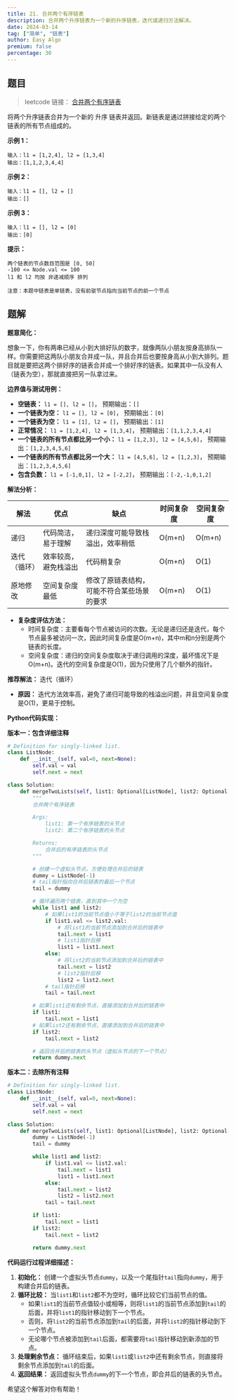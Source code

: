 ```yaml
---
title: 21. 合并两个有序链表
description: 合并两个升序链表为一个新的升序链表，迭代或递归方法解决。
date: 2024-03-14
tag: ["简单", "链表"]
author: Easy Algo
premium: false
percentage: 30
---
```


## 题目

> leetcode 链接： [合并两个有序链表](https://leetcode.cn/problems/merge-two-sorted-lists/)

将两个升序链表合并为一个新的 升序 链表并返回。新链表是通过拼接给定的两个链表的所有节点组成的。

**示例 1：**
```
输入：l1 = [1,2,4], l2 = [1,3,4]
输出：[1,1,2,3,4,4]
```

**示例 2：**
```
输入：l1 = [], l2 = []
输出：[]
```

**示例 3：**
```
输入：l1 = [], l2 = [0]
输出：[0]
```

**提示：**
```
两个链表的节点数目范围是 [0, 50]
-100 <= Node.val <= 100
l1 和 l2 均按 非递减顺序 排列

注意：本题中链表是单链表，没有前驱节点指向当前节点的前一个节点
```

## 题解


**题意简化：**

想象一下，你有两串已经从小到大排好队的数字，就像两队小朋友按身高排队一样。你需要把这两队小朋友合并成一队，并且合并后也要按身高从小到大排列。题目就是要把这两个排好序的链表合并成一个排好序的链表。如果其中一队没有人（链表为空），那就直接把另一队拿过来。

**边界值与测试用例：**

*   **空链表：** `l1 = [], l2 = []`， 预期输出：`[]`
*   **一个链表为空：** `l1 = [], l2 = [0]`， 预期输出：`[0]`
*   **一个链表为空：** `l1 = [1], l2 = []`， 预期输出：`[1]`
*   **正常情况：** `l1 = [1,2,4], l2 = [1,3,4]`， 预期输出：`[1,1,2,3,4,4]`
*   **一个链表的所有节点都比另一个小：** `l1 = [1,2,3], l2 = [4,5,6]`， 预期输出：`[1,2,3,4,5,6]`
*   **一个链表的所有节点都比另一个大：** `l1 = [4,5,6], l2 = [1,2,3]`， 预期输出：`[1,2,3,4,5,6]`
*   **包含负数：** `l1 = [-1,0,1], l2 = [-2,2]`， 预期输出：`[-2,-1,0,1,2]`

**解法分析：**

| 解法       | 优点                               | 缺点                               | 时间复杂度 | 空间复杂度 |
| ---------- | ---------------------------------- | ---------------------------------- | -------- | -------- |
| 递归       | 代码简洁，易于理解                   | 递归深度可能导致栈溢出，效率稍低             | O(m+n)   | O(m+n)   |
| 迭代（循环） | 效率较高，避免栈溢出                 | 代码稍复杂                         | O(m+n)   | O(1)     |
| 原地修改   | 空间复杂度最低                       | 修改了原链表结构，可能不符合某些场景的要求 | O(m+n)   | O(1)     |

*   **复杂度评估方法：**
    *   时间复杂度：主要看每个节点被访问的次数。无论是递归还是迭代，每个节点最多被访问一次，因此时间复杂度是O(m+n)，其中m和n分别是两个链表的长度。
    *   空间复杂度：递归的空间复杂度取决于递归调用的深度，最坏情况下是O(m+n)。迭代的空间复杂度是O(1)，因为只使用了几个额外的指针。

**推荐解法：** 迭代（循环）

*   **原因：**  迭代方法效率高，避免了递归可能导致的栈溢出问题，并且空间复杂度是O(1)，更易于控制。

**Python代码实现：**

**版本一：包含详细注释**

```python
# Definition for singly-linked list.
class ListNode:
    def __init__(self, val=0, next=None):
        self.val = val
        self.next = next

class Solution:
    def mergeTwoLists(self, list1: Optional[ListNode], list2: Optional[ListNode]) -> Optional[ListNode]:
        """
        合并两个有序链表

        Args:
            list1: 第一个有序链表的头节点
            list2: 第二个有序链表的头节点

        Returns:
            合并后的有序链表的头节点
        """

        # 创建一个虚拟头节点，方便处理合并后的链表
        dummy = ListNode(-1)
        # tail指针指向合并后链表的最后一个节点
        tail = dummy

        # 循环遍历两个链表，直到其中一个为空
        while list1 and list2:
            # 如果list1的当前节点值小于等于list2的当前节点值
            if list1.val <= list2.val:
                # 将list1的当前节点添加到合并后的链表中
                tail.next = list1
                # list1指针后移
                list1 = list1.next
            else:
                # 将list2的当前节点添加到合并后的链表中
                tail.next = list2
                # list2指针后移
                list2 = list2.next
            # tail指针后移
            tail = tail.next

        # 如果list1还有剩余节点，直接添加到合并后的链表中
        if list1:
            tail.next = list1
        # 如果list2还有剩余节点，直接添加到合并后的链表中
        if list2:
            tail.next = list2

        # 返回合并后的链表的头节点（虚拟头节点的下一个节点）
        return dummy.next
```

**版本二：去除所有注释**

```python
# Definition for singly-linked list.
class ListNode:
    def __init__(self, val=0, next=None):
        self.val = val
        self.next = next

class Solution:
    def mergeTwoLists(self, list1: Optional[ListNode], list2: Optional[ListNode]) -> Optional[ListNode]:
        dummy = ListNode(-1)
        tail = dummy

        while list1 and list2:
            if list1.val <= list2.val:
                tail.next = list1
                list1 = list1.next
            else:
                tail.next = list2
                list2 = list2.next
            tail = tail.next

        if list1:
            tail.next = list1
        if list2:
            tail.next = list2

        return dummy.next
```

**代码运行过程详细描述：**

1.  **初始化：** 创建一个虚拟头节点`dummy`，以及一个尾指针`tail`指向`dummy`，用于构建合并后的链表。
2.  **循环比较：** 当`list1`和`list2`都不为空时，循环比较它们当前节点的值。
    *   如果`list1`的当前节点值较小或相等，则将`list1`的当前节点添加到`tail`的后面，并将`list1`的指针移动到下一个节点。
    *   否则，将`list2`的当前节点添加到`tail`的后面，并将`list2`的指针移动到下一个节点。
    *   无论哪个节点被添加到`tail`后面，都需要将`tail`指针移动到新添加的节点。
3.  **处理剩余节点：** 循环结束后，如果`list1`或`list2`中还有剩余节点，则直接将剩余节点添加到`tail`的后面。
4.  **返回结果：** 返回虚拟头节点`dummy`的下一个节点，即合并后的链表的头节点。

希望这个解答对你有帮助！
